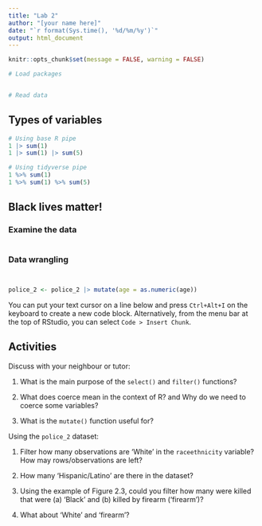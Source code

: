 ```yaml
---
title: "Lab 2"
author: "[your name here]"
date: "`r format(Sys.time(), '%d/%m/%y')`"
output: html_document
---
```


```r
knitr::opts_chunk$set(message = FALSE, warning = FALSE)
```

```r
# Load packages


# Read data

```

## Types of variables


```r
# Using base R pipe
1 |> sum(1)
1 |> sum(1) |> sum(5)
```

```r
# Using tidyverse pipe
1 %>% sum(1)
1 %>% sum(1) %>% sum(5)
```

## Black lives matter!

### Examine the data

```r

```

### Data wrangling

```r

```


```r

```

```r
police_2 <- police_2 |> mutate(age = as.numeric(age))


```

You can put your text cursor on a line below and press `Ctrl+Alt+I` on the keyboard to create a new code block. Alternatively, from the menu bar at the top of RStudio, you can select `Code > Insert Chunk`.



## Activities

Discuss with your neighbour or tutor:

1. What is the main purpose of the `select()` and `filter()` functions?

2. What does coerce mean in the context of R? and Why do we need to coerce some variables?

3. What is the `mutate()` function useful for?

Using the `police_2` dataset:

1. Filter how many observations are ‘White’ in the `raceethnicity` variable? How may rows/observations are left?

2. How many ‘Hispanic/Latino’ are there in the dataset?

3. Using the example of Figure 2.3, could you filter how many were killed that were (a) ‘Black’ and (b) killed by firearm (‘firearm’)?

4. What about ‘White’ and ‘firearm’?